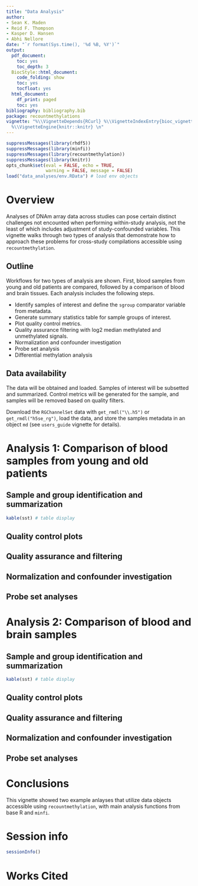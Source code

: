 ```yaml
---
title: "Data Analysis"
author:
- Sean K. Maden
- Reid F. Thompson
- Kasper D. Hansen
- Abhi Nellore
date: "`r format(Sys.time(), '%d %B, %Y')`"
output:
  pdf_document:
    toc: yes
    toc_depth: 3
  BiocStyle::html_document:
    code_folding: show
    toc: yes
    tocfloat: yes
  html_document:
    df_print: paged
    toc: yes
bibliography: bibliography.bib
package: recountmethylations
vignette: "%\\VignetteDepends{RCurl} %\\VignetteIndexEntry{bioc_vignette}  %\\usepackage[UTF-8]{inputenc}
  %\\VignetteEngine{knitr::knitr} \n"
---
```


```r
suppressMessages(library(rhdf5))
suppressMessages(library(minfi))
suppressMessages(library(recountmethylation))
suppressMessages(library(knitr))
opts_chunk$set(eval = FALSE, echo = TRUE, 
               warning = FALSE, message = FALSE)
load("data_analyses/env.RData") # load env objects
```

# Overview

Analyses of DNAm array data across studies can pose certain distinct challenges not encounted when performing within-study analysis, not the least of which includes adjustment of study-confounded variables. This vignette walks through two types of analysis that demonstrate how to approach these problems for cross-study compilations accessible using `recountmethylation`.

## Outline

Workflows for two types of analysis are shown. First, blood samples from young and old patients are compared, followed by a comparison of blood and brain tissues. Each analysis includes the following steps.

* Identify samples of interest and define the `sgroup` comparator variable from metadata.
* Generate summary statistics table for sample groups of interest.
* Plot quality control metrics.
* Quality assurance filtering with log2 median methylated and unmethylated signals.
* Normalization and confounder investigation
* Probe set analysis
* Differential methylation analysis

## Data availability

The data will be obtained and loaded. Samples of interest will be subsetted and summarized. Control metrics will be generated for the sample, and samples will be removed based on quality filters.

Download the `RGChannelSet` data with `get_rmdl("\\.h5")` or `get_rmdl("h5se_rg")`, load the data, and store the samples metadata in an object `md` (see `users_guide` vignette for details).

# Analysis 1: Comparison of blood samples from young and old patients

## Sample and group identification and summarization

```r
kable(sst) # table display
```

## Quality control plots

## Quality assurance and filtering

## Normalization and confounder investigation

## Probe set analyses

# Analysis 2: Comparison of blood and brain samples

## Sample and group identification and summarization

```r
kable(sst) # table display
```

## Quality control plots

## Quality assurance and filtering

## Normalization and confounder investigation

## Probe set analyses

# Conclusions

This vignette showed two example anlayses that utilize data objects accessible using `recountmethylation`, with main analysis functions from base R and `minfi`. 

# Session info

```r
sessionInfo()
```

# Works Cited
